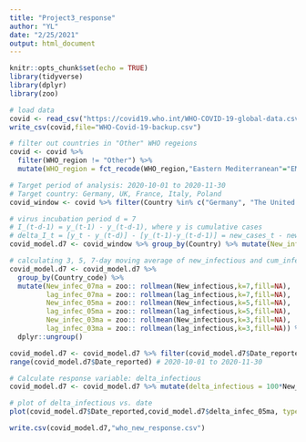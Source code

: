 ```yaml
---
title: "Project3_response"
author: "YL"
date: "2/25/2021"
output: html_document
---
```


```r
knitr::opts_chunk$set(echo = TRUE)
library(tidyverse)
library(dplyr)
library(zoo)
```

```r
# load data 
covid <- read_csv("https://covid19.who.int/WHO-COVID-19-global-data.csv")
write_csv(covid,file="WHO-Covid-19-backup.csv")

# filter out countries in "Other" WHO regeions
covid <- covid %>% 
  filter(WHO_region != "Other") %>% 
  mutate(WHO_region = fct_recode(WHO_region,"Eastern Mediterranean"="EMRO","Europe" = "EURO","Africa" = "AFRO","Western Pacific" = "WPRO","Americas"="AMRO","South-East Asia" = "SEARO"))

# Target period of analysis: 2020-10-01 to 2020-11-30
# Target country: Germany, UK, France, Italy, Poland
covid_window <- covid %>% filter(Country %in% c("Germany", "The United Kingdom", "France", "Italy", "Poland") & Date_reported>"2020-09-15" & Date_reported<"2020-12-07")

# virus incubation period d = 7
# I_(t-d-1) = y_(t-1) - y_(t-d-1), where y is cumulative cases
# delta_I_t = [y_t - y_(t-d)] - [y_(t-1)-y_(t-d-1)] = new_cases_t - new_cases_(t-d)
covid_model.d7 <- covid_window %>% group_by(Country) %>% mutate(New_infectious = New_cases - lag(New_cases,7),lag_infectious = Cumulative_cases - lag(Cumulative_cases,7))

# calculating 3, 5, 7-day moving average of new_infectious and cum_infectious
covid_model.d7 <- covid_model.d7 %>% 
  group_by(Country_code) %>% 
  mutate(New_infec_07ma = zoo:: rollmean(New_infectious,k=7,fill=NA),
         lag_infec_07ma = zoo:: rollmean(lag_infectious,k=7,fill=NA),
         New_infec_05ma = zoo:: rollmean(New_infectious,k=5,fill=NA),
         lag_infec_05ma = zoo:: rollmean(lag_infectious,k=5,fill=NA),
         New_infec_03ma = zoo:: rollmean(New_infectious,k=3,fill=NA),
         lag_infec_03ma = zoo:: rollmean(lag_infectious,k=3,fill=NA)) %>%
  dplyr::ungroup()

covid_model.d7 <- covid_model.d7 %>% filter(covid_model.d7$Date_reported>"2020-09-30" & covid_model.d7$Date_reported<"2020-12-01")
range(covid_model.d7$Date_reported) # 2020-10-01 to 2020-11-30

# Calculate response variable: delta_infectious
covid_model.d7 <- covid_model.d7 %>% mutate(delta_infectious = 100*New_infectious/lag_infectious, delta_infec_07ma = 100*New_infec_07ma/lag_infec_07ma, delta_infec_05ma = 100*New_infec_05ma/lag_infec_05ma, delta_infec_03ma = 100*New_infec_03ma/lag_infec_03ma)

# plot of delta_infectious vs. date
plot(covid_model.d7$Date_reported,covid_model.d7$delta_infec_05ma, type="p",cex=0.3)

write.csv(covid_model.d7,"who_new_response.csv")
```

